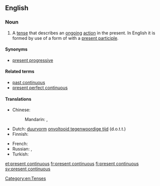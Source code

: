 ==English==

===Noun===
{{examples-right|examples=I '''am editing''' this dictionary.}}
{{en-noun|-|sg=[[present]] [[continuous]]}}

# {{grammar}} A [[tense]] that describes an [[ongoing]] [[action]] in the present. In English it is formed by use of a form of {{term|be}} with a [[present participle]].

====Synonyms====
* [[present progressive]]

====Related terms====
* [[past continuous]]
* [[present perfect continuous]]

====Translations====
{{trans-top|tense that describes an ongoing action in the present}}
* Chinese:
*: Mandarin: {{t|cmn|現在進行時|sc=Hani}}, {{t|cmn|现在进行时|tr=xiànzài jìnxíng shí|sc=Hani}}
* Dutch: [[duurvorm]] [[onvoltooid tegenwoordige tijd]] (d.o.t.t.) {{m}}
* Finnish: {{t-|fi|kestopreesens}}
{{trans-mid}}
* French: {{t-|fr|présent progressif.|m}}
* Russian: {{t-|ru|настоящее продолженное время|n|tr=nastojáščeje prodólžennoje vrémja}}, {{t-|ru|настоящее длительное время|n|tr=nastojáščeje dlítel'noje vrémja}}
* Turkish: {{t+|tr|şimdiki zaman}}
{{trans-bottom}}

[[Category:en:Tenses]]

[[et:present continuous]]
[[fr:present continuous]]
[[fi:present continuous]]
[[sv:present continuous]]